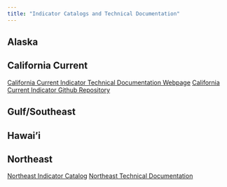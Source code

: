 ```yaml
---
title: "Indicator Catalogs and Technical Documentation"
---
```


## Alaska

## California Current
[California Current Indicator Technical Documentation Webpage](https://cciea-esr.github.io/ESR-Technical-Documentation-FY2025/)
[California Current Indicator Github Repository](https://github.com/CCIEA-esr/ESR-Technical-Documentation-FY2025)

## Gulf/Southeast

## Hawai'i

## Northeast
[Northeast Indicator Catalog](https://noaa-edab.github.io/catalog/)
[Northeast Technical Documentation](https://noaa-edab.github.io/tech-doc/)
